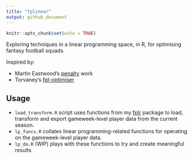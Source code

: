 ```yaml
---
title: "fplinear"
output: github_document
---
```


```r
knitr::opts_chunk$set(echo = TRUE)
```

Exploring techniques in a linear programming space, in R, for optimising fantasy football squads.

Inspired by:

- Martin Eastwood's [penalty](https://github.com/martineastwood/penalty/tree/master/fantasy_football_optimiser) work
- Torvaney's [fpl-optimiser](https://github.com/Torvaney/fpl-optimiser)

## Usage

- `load_transform.R` script uses functions from my [fplr](https://github.com/ewenme/fplR) package to load, transform and export gameweek-level player data from the current season.
- `lp_funcs.R` collates linear programming-related functions for operating on the gameweek-level player data. 
- `lp_do.R` (WIP) plays with these functions to try and create meaningful results


